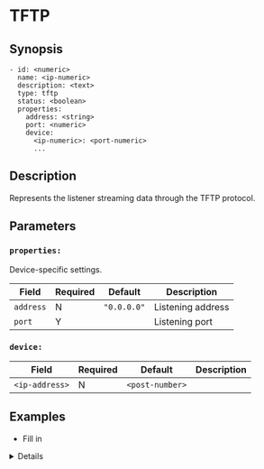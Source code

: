 
# TFTP

## Synopsis

```ssml {5}
- id: <numeric>
  name: <ip-numeric>
  description: <text>
  type: tftp
  status: <boolean>
  properties:
    address: <string>
    port: <numeric>
    device:
      <ip-numeric>: <port-numeric>
      ...
```

## Description

Represents the listener streaming data through the TFTP protocol.

## Parameters

<BasicConfig />

### `properties:`

Device-specific settings.

|Field|Required|Default|Description|
|---|---|---|---|
|`address`|N|`"0.0.0.0"`|Listening address|
|`port`|Y||Listening port|

### `device:`

|Field|Required|Default|Description|
|---|---|---|---|
|`<ip-address>`|N|`<post-number>`||

## Examples

* Fill in

<Details summary="Click to see">
```yaml
devices:
  - id: 386457759
    name: 127.0.0.1
    description: tftp
    type: tftp
    status: false
    properties:
      address: "0.0.0.0"
      port: 0
      device:
        127.0.0.1: 6942
        1.2.3.4: 5683
```
</Details>
